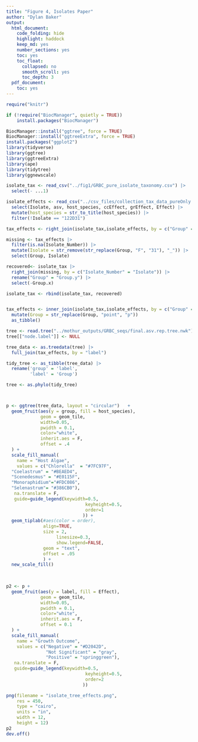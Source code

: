 ```yaml
---
title: "Figure 4, Isolates Paper"
author: "Dylan Baker"
output:
  html_document:
    code_folding: hide
    highlight: haddock
    keep_md: yes
    number_sections: yes
    toc: yes
    toc_float:
      collapsed: no
      smooth_scroll: yes
      toc_depth: 3
  pdf_document:
    toc: yes
---
```


```r
require("knitr")

if (!require("BiocManager", quietly = TRUE))
    install.packages("BiocManager")

BiocManager::install("ggtree", force = TRUE)
BiocManager::install("ggtreeExtra", force = TRUE)
install.packages("ggplot2")
library(tidyverse)
library(ggtree)
library(ggtreeExtra)
library(ape)
library(tidytree)
library(ggnewscale)
```

```r
isolate_tax <- read_csv("../fig1/GRBC_pure_isolate_taxonomy.csv") |>
  select(- ...1)

isolate_effects <- read_csv("../csv_files/collection_tax_data_pureOnly.csv") |>
  select(Isolate, asv, host_species, ccEffect, grEffect, Effect) |>
  mutate(host_species = str_to_title(host_species)) |>
  filter(!Isolate == "122D31")

tax_effects <- right_join(isolate_tax,isolate_effects, by = c("Group" = "Isolate"))

missing <- tax_effects |>
  filter(is.na(Isolate_Number)) |>
  mutate(Isolate = str_remove(str_replace(Group, "F", "31"), "_")) |>
  select(Group, Isolate)

recovered<- isolate_tax |>
  right_join(missing, by = c("Isolate_Number" = "Isolate")) |>
  rename("Group" = "Group.y") |>
  select(-Group.x)

isolate_tax <- rbind(isolate_tax, recovered)


tax_effects <- inner_join(isolate_tax,isolate_effects, by = c("Group" = "Isolate", "asv", "host_species")) |>
  mutate(Group = str_replace(Group, "point", "p"))
  as_tibble()

tree <- read.tree("../mothur_outputs/GRBC_seqs/final.asv.rep.tree.nwk") 
tree[["node.label"]] <- NULL

tree_data <- as.treedata(tree) |>
  full_join(tax_effects, by = "label") 

tidy_tree <- as_tibble(tree_data) |>
  rename('group' = 'label',
         'label' = 'Group')

tree <- as.phylo(tidy_tree)



p <- ggtree(tree_data, layout = "circular")   +
  geom_fruit(aes(y = group, fill = host_species),
             geom = geom_tile,
             width=0.05,
             pwidth = 0.1,
             color="white",
             inherit.aes = F,
             offset = .4
  ) +
  scale_fill_manual(
    name = "Host Algae",
    values = c("Chlorella"  = "#7FC97F",
  "Coelastrum" = "#BEAED4",
  "Scenedesmus" = "#E0115F",
  "Monoraphidium"="#FDC086",
  "Selenastrum"= "#386CB0"),
   na.translate = F,
   guide=guide_legend(keywidth=0.5,
                              keyheight=0.5,
                              order=1
                             )) +
  geom_tiplab(#aes(color = order),
              align=TRUE,
              size = 2,
                   linesize=0.3,
                   show.legend=FALSE,
              geom = "text",
              offset = .05
              ) +
  new_scale_fill()
  
  

p2 <- p + 
  geom_fruit(aes(y = label, fill = Effect),
             geom = geom_tile,
             width=0.05,
             pwidth = 0.1,
             color="white",
             inherit.aes = F,
             offset = 0.1
  ) +
  scale_fill_manual(
    name = "Growth Outcome",
    values = c("Negative" = "#D2042D",
               "Not Significant" = "gray", 
               "Positive" = "springgreen"),
   na.translate = F,
   guide=guide_legend(keywidth=0.5,
                              keyheight=0.5,
                              order=2
                             ))

png(filename = "isolate_tree_effects.png",
    res = 450,
    type = "cairo",
    units = "in",
    width = 12,
    height = 12)
p2
dev.off()
```